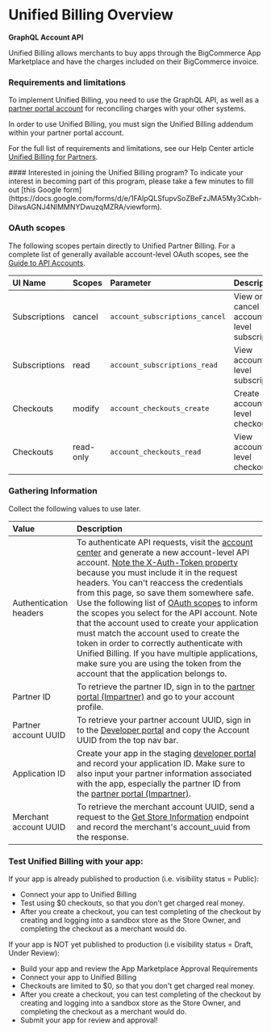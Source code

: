 # Unified Billing Overview
**GraphQL Account API**

Unified Billing allows merchants to buy apps through the BigCommerce App Marketplace and have the charges included on their BigCommerce invoice. 

### Requirements and limitations

To implement Unified Billing, you need to use the GraphQL API, as well as a [partner portal account](https://partners.bigcommerce.com) for reconciling charges with your other systems.

In order to use Unified Billing, you must sign the Unified Billing addendum within your partner portal account.

For the full list of requirements and limitations, see our Help Center article [Unified Billing for Partners](https://support.bigcommerce.com/s/article/Unified-Billing-for-Partners).

<Callout type="info">
  #### Interested in joining the Unified Billing program?
  To indicate your interest in becoming part of this program, please take a few minutes to fill out [this Google form](https://docs.google.com/forms/d/e/1FAIpQLSfupvSoZBeFzJMA5My3Cxbh-DilwsAGNJ4NlMMNYDwuzqMZRA/viewform).
</Callout>

### OAuth scopes

The following scopes pertain directly to Unified Partner Billing. For a complete list of generally available account-level OAuth scopes, see the [Guide to API Accounts](/api-docs/getting-started/api-accounts#account-resource-scopes).

| UI Name | Scopes | Parameter | Description | Resources |
|:--------|:-----------|:----------|:------------|:----------|
| Subscriptions | cancel | `account_subscriptions_cancel` | View or cancel account-level subscriptions | [GraphQL Account API](/docs/graphql-account/users-overview) |
| Subscriptions | read | `account_subscriptions_read` | View account-level subscriptions | [GraphQL Account API](/docs/graphql-account/users-overview) |
| Checkouts | modify | `account_checkouts_create` | Create account-level checkouts | [GraphQL Account API](/docs/graphql-account/users-overview) |
| Checkouts | read-only | `account_checkouts_read` | View account-level checkouts | [GraphQL Account API](/docs/graphql-account/users-overview) |

### Gathering Information 

Collect the following values to use later.

| Value | Description | 
|:--------|:-----------|
| Authentication headers | To authenticate API requests, visit the [account center](https://accounts.bigcommerce.com/tokens) and generate a new account-level API account. [Note the X-Auth-Token property](/docs/start/authentication) because you must include it in the request headers. You can't reaccess the credentials from this page, so save them somewhere safe. Use the following list of [OAuth scopes](/docs/integrations/apps/unified-billing#oauth-scopes) to inform the scopes you select for the API account. Note that the account used to create your application must match the account used to create the token in order to correctly authenticate with Unified Billing. If you have multiple applications, make sure you are using the token from the account that the application belongs to. |
| Partner ID | To retrieve the partner ID, sign in to the [partner portal (Impartner)](https://partners.bigcommerce.com/) and go to your account profile. |
| Partner account UUID | To retrieve your partner account UUID, sign in to the [Developer portal](https://devtools.bigcommerce.com/my/apps) and copy the Account UUID from the top nav bar. | 
| Application ID | Create your app in the staging [developer portal](https://devtools.bigcommerce.com/my/apps) and record your application ID. Make sure to also input your partner information associated with the app, especially the partner ID from the [partner portal (Impartner)](https://partners.bigcommerce.com/). |
| Merchant account UUID | To retrieve the merchant account UUID, send a request to the [Get Store Information](/docs/rest-management/store-information#get-store-information) endpoint and record the merchant's account_uuid from the response. | 


### Test Unified Billing with your app:

If your app is already published to production (i.e. visibility status = Public):
* Connect your app to Unified Billing
* Test using $0 checkouts, so that you don’t get charged real money.
* After you create a checkout, you can test completing of the checkout by creating and logging into a sandbox store as the Store Owner, and completing the checkout as a merchant would do.

If your app is NOT yet published to production (i.e visibility status = Draft, Under Review):
* Build your app and review the App Marketplace Approval Requirements
* Connect your app to Unified Billing
* Checkouts are limited to $0, so that you don't get charged real money.
* After you create a checkout, you can test completing of the checkout by creating and logging into a sandbox store as the Store Owner, and completing the checkout as a merchant would do.
* Submit your app for review and approval!
